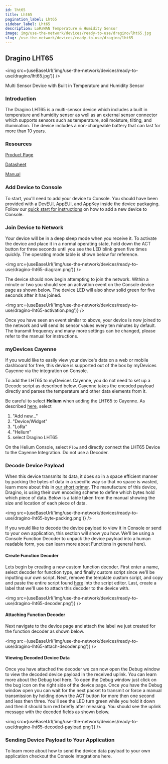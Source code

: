 ```yaml
---
id: lht65
title: Lht65
pagination_label: Lht65
sidebar_label: Lht65
description: LoRaWAN Temperature & Humidity Sensor
image: img/use-the-network/devices/ready-to-use/dragino/lht65.jpg
slug: /use-the-network/devices/ready-to-use/dragino/lht65
---
```



## Dragino LHT65

<img src={useBaseUrl('img/use-the-network/devices/ready-to-use/dragino/lht65.jpg')} />

Multi Sensor Device with Built in Temperature and Humidity Sensor

### Introduction

The Dragino LHT65 is a multi-sensor device which includes a built in temperature and humidity sensor
as well as an external sensor connector which supports sensors such as temperature, soil moisture,
tilting, and illumination. The device includes a non-chargeable battery that can last for more than
10 years.

### Resources

[Product Page](https://www.dragino.com/products/lora-lorawan-end-node/item/151-lht65.html)

[Datasheet](https://www.dragino.com/downloads/downloads/LHT65/Datasheet_LHT65_LoRaWAN_Temperature_Humidity_Sensor.pdf)

[Manual](https://www.dragino.com/downloads/downloads/LHT65/UserManual/LHT65_Temperature_Humidity_Sensor_UserManual_v1.8.0.pdf)

### Add Device to Console

To start, you'll need to add your device to Console. You should have been provided with a DevEUI,
AppEUI, and AppKey inside the device packaging. Follow our
[quick start for instructions](/use-the-network/console/adding-devices) on how to add a new device
to Console.

### Join Device to Network

Your device will be in a deep sleep mode when you receive it. To activate the device and place it in
a normal operating state, hold down the ACT button for three seconds until you see the LED blink
green five times quickly. The operating mode table is shown below for reference.

<img src={useBaseUrl('img/use-the-network/devices/ready-to-use/dragino-lht65-diagram.png')} />

The device should now begin attempting to join the network. Within a minute or two you should see an
activation event on the Console device page as shown below. The device LED will also show solid
green for five seconds after it has joined.

<img src={useBaseUrl('img/use-the-network/devices/ready-to-use/dragino-lht65-activation.png')} />

Once you have seen an event similar to above, your device is now joined to the network and will send
its sensor values every ten minutes by default. The transmit frequency and many more settings can be
changed, please refer to the manual for instructions.

### myDevices Cayenne

If you would like to easily view your device's data on a web or mobile dashboard for free, this
device is supported out of the box by myDevices Cayenne via the integration on Console.

To add the LHT65 to myDevices Cayenne, you do not need to set up a Decode script as described below.
Cayenne takes the encoded payload directly and parses the temperature and other data elements from
it.

Be careful to select **Helium** when adding the LHT65 to Cayenne. As described
[here](https://docs.mydevices.com/docs/lorawan/helium), select

1. "Add new..."
2. "Device/Widget"
3. "LoRa"
4. "Helium"
5. select Dragino LHT65

On the Helium Console, select `Flow` and directly connect the LHT65 Device to the Cayenne
Integration. Do not use a Decoder.

### Decode Device Payload

When this device transmits its data, it does so in a space efficient manner by packing the bytes of
data in a specific way so that no space is wasted, learn more about this in
[our short primer](/use-the-network/console/functions). The manufacture of this device, Dragino, is
using their own encoding scheme to define which bytes hold which piece of data. Below is a table
taken from the manual showing the size and location of each piece of data.

<img src={useBaseUrl('img/use-the-network/devices/ready-to-use/dragino-lht65-byte-packing.png')} />

If you would like to decode the device payload to view it in Console or send to your own
application, this section will show you how. We'll be using a Console Function Decoder to unpack the
device payload into a human readable form, you can learn more about Functions in general here).

#### Create Function Decoder

Lets begin by creating a new custom function decoder. First enter a name, select decoder for
function type, and finally custom script since we'll be inputting our own script. Next, remove the
template custom script, and copy and paste the entire script found
[here](https://www.dragino.com/downloads/downloads/LHT65/payload_decode/ttn_payload_decode_v1.7.txt)
into the script editor. Last, create a label that we'll use to attach this decoder to the device
with.

<img src={useBaseUrl('img/use-the-network/devices/ready-to-use/dragino-lht65-decoder.png')} />

#### Attaching Function Decoder

Next navigate to the device page and attach the label we just created for the function decoder as
shown below.

<img
  src={useBaseUrl('img/use-the-network/devices/ready-to-use/dragino-lht65-attach-decoder.png')}
/>

#### Viewing Decoded Device Data

Once you have attached the decoder we can now open the Debug window to view the decoded device
payload in the received uplink. You can learn more about the Debug tool here. To open the Debug
window just click on the bug icon on the right side of the device page. Once you have the Debug
window open you can wait for the next packet to transmit or force a manual transmission by holding
down the ACT button for more then one second and less then three. You'll see the LED turn green
while you hold it down and then it should turn red briefly after releasing. You should see the
uplink message with the decoded fields as shown below.

<img
  src={useBaseUrl('img/use-the-network/devices/ready-to-use/dragino-lht65-decoded-payload.png')}
/>

### Sending Device Payload to Your Application

To learn more about how to send the device data payload to your own application checkout the Console
integrations here.
